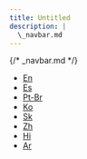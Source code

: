 ```yaml
---
title: Untitled
description: |
  \_navbar.md
---
```

{/* _navbar.md */}

* [En](/)
* [Es](/es/)
* [Pt-Br](/pt-br/)
* [Ko](/ko/)
* [Sk](/sk/)
* [Zh](/zh/)
* [Hi](/hi/)
* [Ar](/ar/)
